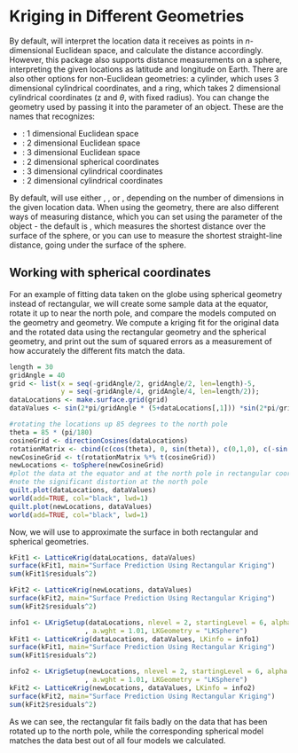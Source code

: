 # Kriging in Different Geometries

By default, \ttt{LatticeKrig} will interpret the location data it receives as points in $n$-dimensional Euclidean space, and calculate the distance accordingly. However, this package also supports distance measurements on a sphere, interpreting the given locations as latitude and longitude on Earth. There are also other options for non-Euclidean geometries: a cylinder, which uses 3 dimensional cylindrical coordinates, and a ring, which takes 2 dimensional cylindrical coordinates (z and $\theta$, with fixed radius). You can change the geometry used by passing it into the \ttt{LKGeometry} parameter of an \ttt{LKinfo} object. These are the names that \ttt{LKinfo} recognizes:

* \ttt{LKInterval}: 1 dimensional Euclidean space
* \ttt{LKRectangle}: 2 dimensional Euclidean space
* \ttt{LKBox}: 3 dimensional Euclidean space
* \ttt{LKSphere}: 2 dimensional spherical coordinates
* \ttt{LKCylinder}: 3 dimensional cylindrical coordinates
* \ttt{LKRing}: 2 dimensional cylindrical coordinates

By default, \ttt{LKinfo} will use either \ttt{LKInterval}, \ttt{LKRectangle}, or \ttt{LKBox}, depending on the number of dimensions in the given location data. When using the \ttt{LKSphere} geometry, there are also different ways of measuring distance, which you can set using the \ttt{distance.type} parameter of the \ttt{LKinfo} object - the default is \ttt{GreatCircle}, which measures the shortest distance over the surface of the sphere, or you can use \ttt{Chordal} to measure the shortest straight-line distance, going under the surface of the sphere.

## Working with spherical coordinates

For an example of fitting data taken on the globe using spherical geometry instead of rectangular, we will create some sample data at the equator, rotate it up to near the north pole, and compare the models computed on the \ttt{LKRectangle} geometry and \ttt{LKSphere} geometry. We compute a kriging fit for the original data and the rotated data using the rectangular geometry and the spherical geometry, and print out the sum of squared errors as a measurement of how accurately the different fits match the data.

<!-- For an example of fitting data taken on the globe using spherical geometry, we create a sample data set over the whole globe and run the kriging with the default (rectangular) geometry and the spherical geometry. Note that R expects the coordinates to be listed as (longitude, latitude) in degrees, with longitude on the interval [-180, 180] and latitude on the interval [-90, 90], with negative numbers corresponding to western longitudes and southern latitudes. -->

```r
length = 30
gridAngle = 40
grid <- list(x = seq(-gridAngle/2, gridAngle/2, len=length)-5,
             y = seq(-gridAngle/4, gridAngle/4, len=length/2));
dataLocations <- make.surface.grid(grid)
dataValues <- sin(2*pi/gridAngle * (5+dataLocations[,1])) *sin(2*pi/gridAngle * dataLocations[,2])

#rotating the locations up 85 degrees to the north pole
theta = 85 * (pi/180)
cosineGrid <- directionCosines(dataLocations)
rotationMatrix <- cbind(c(cos(theta), 0, sin(theta)), c(0,1,0), c(-sin(theta), 0, cos(theta)))
newCosineGrid <- t(rotationMatrix %*% t(cosineGrid))
newLocations <- toSphere(newCosineGrid)
#plot the data at the equator and at the north pole in rectangular coordinates
#note the significant distortion at the north pole
quilt.plot(dataLocations, dataValues)
world(add=TRUE, col="black", lwd=1)
quilt.plot(newLocations, dataValues)
world(add=TRUE, col="black", lwd=1)
```

<!-- Remember that, even though the second plot looks radically different from the first, they are both plots of the same data over equally spaced data points - the distortions in the second map are caused by the map projection failing near the pole. -->

Now, we will use \ttt{LatticeKrig} to approximate the surface in both rectangular and spherical geometries.

```r
kFit1 <- LatticeKrig(dataLocations, dataValues)
surface(kFit1, main="Surface Prediction Using Rectangular Kriging")
sum(kFit1$residuals^2)

kFit2 <- LatticeKrig(newLocations, dataValues)
surface(kFit2, main="Surface Prediction Using Rectangular Kriging")
sum(kFit2$residuals^2)
```

```r
info1 <- LKrigSetup(dataLocations, nlevel = 2, startingLevel = 6, alpha = c(0.8, 0.2)
                   , a.wght = 1.01, LKGeometry = "LKSphere")
kFit1 <- LatticeKrig(dataLocations, dataValues, LKinfo = info1)
surface(kFit1, main="Surface Prediction Using Rectangular Kriging")
sum(kFit1$residuals^2)

info2 <- LKrigSetup(newLocations, nlevel = 2, startingLevel = 6, alpha = c(0.8, 0.2)
                   , a.wght = 1.01, LKGeometry = "LKSphere")
kFit2 <- LatticeKrig(newLocations, dataValues, LKinfo = info2)
surface(kFit2, main="Surface Prediction Using Rectangular Kriging")
sum(kFit2$residuals^2)
```

As we can see, the rectangular fit fails badly on the data that has been rotated up to the north pole, while the corresponding spherical model matches the data best out of all four models we calculated.